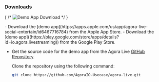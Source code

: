 
### Downloads

{ /* ![Demo App Download](/images/solutions/live/demo_app_1.png) */ }

<PlatformWrapper platform="ios">
- Download the [demo app](https://apps.apple.com/us/app/agora-live-social-entertain/id6467716784) from the Apple App Store. 
</PlatformWrapper>

<PlatformWrapper platform="android">
- Download the [demo app]((https://play.google.com/store/apps/details?id=io.agora.livestreaming)) from  the Google Play Store.
</PlatformWrapper>

- Get the source code for the demo app from the Agora Live [GitHub Repository](https://github.com/AgoraIO-Usecase/agora-live).

    Clone the repository using the following command:

    ```bash
    git clone https://github.com/AgoraIO-Usecase/agora-live.git
    ```

